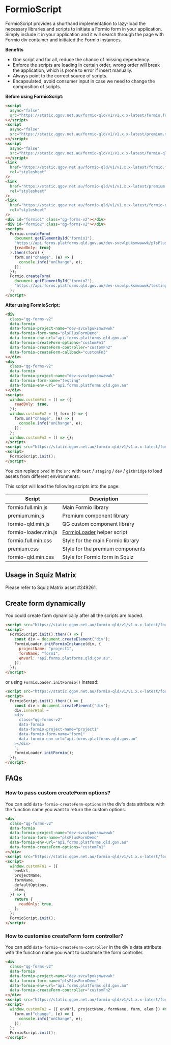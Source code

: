 
<Meta title="Helpers/FormioScript" />

# FormioScript

FormioScript provides a shorthand implementation to lazy-load the necessary libraries and scripts to initiate a Formio form in your application.
Simply include it in your application and it will search through the page with Formio div container and initiated the Formio instances.

**Benefits**

- One script and for all, reduce the chance of missing dependency.
- Enforce the scripts are loading in certain order, wrong order will break the application, which is prone to error if insert manually.
- Always point to the correct source of scripts.
- Encapsulated, avoid consumer input in case we need to change the composition of scripts.

**Before using FormioScript:**

```html
<script
  async="false"
  src="https://static.qgov.net.au/formio-qld/v1/v1.x.x-latest/formio.full.js"
></script>
<script
  async="false"
  src="https://static.qgov.net.au/formio-qld/v1/v1.x.x-latest/premium.min.js"
></script>
<script
  async="false"
  src="https://static.qgov.net.au/formio-qld/v1/v1.x.x-latest/formio-qld.js"
></script>
<link
  href="https://static.qgov.net.au/formio-qld/v1/v1.x.x-latest/formio.full.min.css"
  rel="stylesheet"
/>
<link
  href="https://static.qgov.net.au/formio-qld/v1/v1.x.x-latest/premium.css"
  rel="stylesheet"
/>
<link
  href="https://static.qgov.net.au/formio-qld/v1/v1.x.x-latest/formio-qld.min.css"
  rel="stylesheet"
/>
<div id="formio1" class="qg-forms-v2"></div>
<div id="formio2" class="qg-forms-v2"></div>
<script>
  Formio.createForm(
    document.getElementById("formio1"),
    "https://api.forms.platforms.qld.gov.au/dev-svcwlpuksmwawwk/plsPlusFormDemo",
    {readOnly: true}
  ).then((form) {
    form.on("change", (e) => {
      console.info("onChange", e);
    });
  });
  Formio.createForm(
    document.getElementById("formio2"),
    "https://api.forms.platforms.qld.gov.au/dev-svcwlpuksmwawwk/testing"
  );
</script>
```

**After using FormioScript:**

```html
<div
  class="qg-forms-v2"
  data-formio
  data-formio-project-name="dev-svcwlpuksmwawwk"
  data-formio-form-name="plsPlusFormDemo"
  data-formio-env-url="api.forms.platforms.qld.gov.au"
  data-formio-createForm-options="customFn1"
  data-formio-createForm-controller="customFn2"
  data-formio-createForm-callback="customFn3"
></div>
<div
  class="qg-forms-v2"
  data-formio
  data-formio-project-name="dev-svcwlpuksmwawwk"
  data-formio-form-name="testing"
  data-formio-env-url="api.forms.platforms.qld.gov.au"
></div>
<script>
  window.customFn1 = () => ({
    readOnly: true,
  });
  window.customFn2 = ({ form }) => {
    form.on("change", (e) => {
      console.info("onChange", e);
    });
  };
  window.customFn3 = () => {};
</script>
<script src="https://static.qgov.net.au/formio-qld/v1/v1.x.x-latest/formio-script.min.js"></script>
<script>
  FormioScript.init();
</script>
```

You can replace `prod` in the `src` with `test` / `staging` / `dev` / `gitbridge` to load assets from different environments.

This script will load the following scripts into the page:

| Script               | Description                                                          |
| -------------------- | -------------------------------------------------------------------- |
| formio.full.min.js   | Main Formio library                                                  |
| premium.min.js       | Premium component library                                            |
| formio-qld.min.js    | QG custom component library                                          |
| formio-loader.min.js | [FormioLoader](?path=/docs/helpers-formioloader--page) helper script |
| formio.full.min.css  | Style for the main Formio library                                    |
| premium.css          | Style for the premium components                                     |
| formio-qld.min.css   | Style for Formio form in Squiz                                       |

## Usage in Squiz Matrix

Please refer to Squiz Matrix asset #249261.

## Create form dynamically

You could create form dynamically after all the scripts are loaded.

```html
<script src="https://static.qgov.net.au/formio-qld/v1/v1.x.x-latest/formio-script.min.js"></script>
<script>
  FormioScript.init().then(() => {
    const div = document.createElement("div");
    FormioLoader.initFormioInstance(div, {
      projectName: "project1",
      formName: "form1",
      envUrl: "api.forms.platforms.qld.gov.au",
    });
  });
</script>
```

or using `FormioLoader.initFormio()` instead:

```html
<script src="https://static.qgov.net.au/formio-qld/v1/v1.x.x-latest/formio-script.min.js"></script>
<script>
  FormioScript.init().then(() => {
    const div = document.createElement("div");
    div.innerHtml = `
    <div
      class="qg-forms-v2"
      data-formio
      data-formio-project-name="project1"
      data-formio-form-name="form1"
      data-formio-env-url="api.forms.platforms.qld.gov.au"
    ></div>
    `;
    FormioLoader.initFormio();
  });
</script>
```

## FAQs

### How to pass custom createForm options?

You can add `data-formio-createForm-options` in the div's data attribute with the function name you want to return the custom options.

```html
<div
  class="qg-forms-v2"
  data-formio
  data-formio-project-name="dev-svcwlpuksmwawwk"
  data-formio-form-name="plsPlusFormDemo"
  data-formio-env-url="api.forms.platforms.qld.gov.au"
  data-formio-createForm-options="customFn1"
></div>
<script src="https://static.qgov.net.au/formio-qld/v1/v1.x.x-latest/formio-script.min.js"></script>
<script>
  window.customFn1 = ({
    envUrl,
    projectName,
    formName,
    defaultOptions,
    elem,
  }) => {
    return {
      readOnly: true,
    };
  };
  FormioScript.init();
</script>
```

### How to customise createForm form controller?

You can add `data-formio-createForm-controller` in the div's data attribute with the function name you want to customise the form controller.

```html
<div
  class="qg-forms-v2"
  data-formio
  data-formio-project-name="dev-svcwlpuksmwawwk"
  data-formio-form-name="plsPlusFormDemo"
  data-formio-env-url="api.forms.platforms.qld.gov.au"
  data-formio-createForm-controller="customFn2"
></div>
<script src="https://static.qgov.net.au/formio-qld/v1/v1.x.x-latest/formio-script.min.js"></script>
<script>
  window.customFn2 = ({ envUrl, projectName, formName, form, elem }) => {
    form.on("change", (e) => {
      console.info("onChange", e);
    });
  };
  FormioScript.init();
</script>
```

